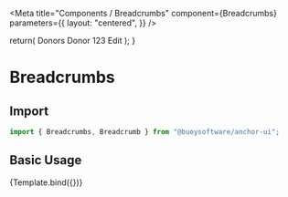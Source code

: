 

<Meta
  title="Components / Breadcrumbs"
  component={Breadcrumbs}
  parameters={{
    layout: "centered",
  }}
/>

  return(
    <Breadcrumbs>
      <Breadcrumb>Donors</Breadcrumb>
      <Breadcrumb>Donor 123</Breadcrumb>
      <Breadcrumb>Edit</Breadcrumb>
    </Breadcrumbs>
  );
}

# Breadcrumbs

## Import

```javascript
import { Breadcrumbs, Breadcrumb } from "@buoysoftware/anchor-ui";
```

## Basic Usage

<Canvas>
  <Story args={{}} name="Breadcrumbs">
    {Template.bind({})}
  </Story>
</Canvas>
